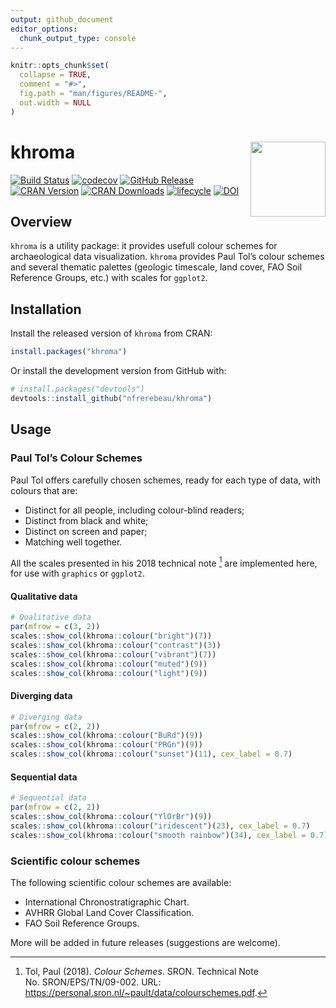 ```yaml
---
output: github_document
editor_options: 
  chunk_output_type: console
---
```


<!-- README.md is generated from README.Rmd. Please edit that file -->

```r
knitr::opts_chunk$set(
  collapse = TRUE,
  comment = "#>",
  fig.path = "man/figures/README-",
  out.width = NULL
)
```

# khroma <img width=120px src="man/figures/logo.svg" align="right" />

[![Build Status](https://travis-ci.org/nfrerebeau/khroma.svg?branch=master)](https://travis-ci.org/nfrerebeau/khroma)
[![codecov](https://codecov.io/gh/nfrerebeau/khroma/branch/master/graph/badge.svg)](https://codecov.io/gh/nfrerebeau/khroma)
[![GitHub Release](https://img.shields.io/github/release/nfrerebeau/khroma.svg)](https://github.com/nfrerebeau/khroma/releases)
[![CRAN Version](http://www.r-pkg.org/badges/version/khroma)](https://cran.r-project.org/package=khroma)
[![CRAN Downloads](http://cranlogs.r-pkg.org/badges/khroma)](https://cran.r-project.org/package=khroma)
[![lifecycle](https://img.shields.io/badge/lifecycle-stable-brightgreen.svg)](https://www.tidyverse.org/lifecycle/#stable)
[![DOI](https://zenodo.org/badge/DOI/10.5281/zenodo.1472077.svg)](https://doi.org/10.5281/zenodo.1472077)

## Overview

`khroma` is a utility package: it provides usefull colour schemes for archaeological data visualization. `khroma` provides Paul Tol's colour schemes and several thematic palettes (geologic timescale, land cover, FAO Soil Reference Groups, etc.) with scales for `ggplot2`.

## Installation

Install the released version of `khroma` from CRAN:

```r
install.packages("khroma")
```

Or install the development version from GitHub with:

```r
# install.packages("devtools")
devtools::install_github("nfrerebeau/khroma")
```

## Usage
### Paul Tol's Colour Schemes

Paul Tol offers carefully chosen schemes, ready for each type of data, with colours that are:

* Distinct for all people, including colour-blind readers;
* Distinct from black and white;
* Distinct on screen and paper;
* Matching well together.

All the scales presented in his 2018 technical note [^1] are implemented here, for use with `graphics` or `ggplot2`.

#### Qualitative data

```r
# Qualitative data
par(mfrow = c(3, 2))
scales::show_col(khroma::colour("bright")(7))
scales::show_col(khroma::colour("contrast")(3))
scales::show_col(khroma::colour("vibrant")(7))
scales::show_col(khroma::colour("muted")(9))
scales::show_col(khroma::colour("light")(9))
```

#### Diverging data

```r
# Diverging data
par(mfrow = c(2, 2))
scales::show_col(khroma::colour("BuRd")(9))
scales::show_col(khroma::colour("PRGn")(9))
scales::show_col(khroma::colour("sunset")(11), cex_label = 0.7)
```

#### Sequential data

```r
# Sequential data
par(mfrow = c(2, 2))
scales::show_col(khroma::colour("YlOrBr")(9))
scales::show_col(khroma::colour("iridescent")(23), cex_label = 0.7)
scales::show_col(khroma::colour("smooth rainbow")(34), cex_label = 0.7)
```

### Scientific colour schemes

The following scientific colour schemes are available:

* International Chronostratigraphic Chart.
* AVHRR Global Land Cover Classification.
* FAO Soil Reference Groups.

More will be added in future releases (suggestions are welcome).

[^1]: Tol, Paul (2018). *Colour Schemes*. SRON. Technical Note No. SRON/EPS/TN/09-002. URL: <https://personal.sron.nl/~pault/data/colourschemes.pdf>.
